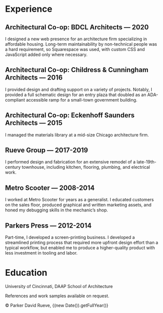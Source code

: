 
<Layout>

# Experience

## Architectural Co-op: BDCL Architects — 2020

I designed a new web presence for an architecture firm specializing in affordable housing. Long-term maintainability by non-technical people was a hard requirement, so Squarespace was used, with custom CSS and JavaScript added only where necessary.

## Architectural Co-op: Childress & Cunningham Architects — 2016

I provided design and drafting support on a variety of projects. Notably, I provided a full schematic design for an entry plaza that doubled as an ADA-compliant accessible ramp for a small-town government building.

## Architectural Co-op: Eckenhoff Saunders Architects — 2015

I managed the materials library at a mid-size Chicago architecture firm.

## Rueve Group — 2017-2019

I performed design and fabrication for an extensive remodel of a late-19th-century townhouse, including kitchen, flooring, plumbing, and electrical work.

## Metro Scooter — 2008-2014

I worked at Metro Scooter for years as a generalist. I educated customers on the sales floor, produced graphical and written marketing assets, and honed my debugging skills in the mechanic’s shop.

## Parkers Press — 2012-2014

Part-time, I developed a screen-printing business. I developed a streamlined printing process that required more upfront design effort than a typical workflow, but enabled me to produce a higher-quality product with less investment in tooling and labor.

# Education

University of Cincinnati, DAAP School of Architecture

References and work samples available on request.

<footer>
  <div className="m-auto">© Parker David Rueve, {(new Date()).getFullYear()}</div>
</footer>
</Layout>

